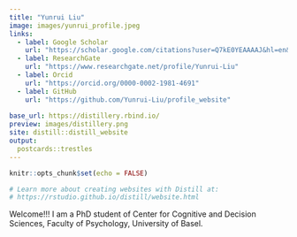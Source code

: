 ```yaml
---
title: "Yunrui Liu"
image: images/yunrui_profile.jpeg
links:
  - label: Google Scholar
    url: "https://scholar.google.com/citations?user=Q7kE0YEAAAAJ&hl=en&oi=ao"
  - label: ResearchGate
    url: "https://www.researchgate.net/profile/Yunrui-Liu"
  - label: Orcid
    url: "https://orcid.org/0000-0002-1981-4691"
  - label: GitHub
    url: "https://github.com/Yunrui-Liu/profile_website"
    
base_url: https://distillery.rbind.io/
preview: images/distillery.png
site: distill::distill_website
output:
  postcards::trestles
---
```


```r
knitr::opts_chunk$set(echo = FALSE)

# Learn more about creating websites with Distill at:
# https://rstudio.github.io/distill/website.html

```


Welcome!!! I am a PhD student of Center for Cognitive and Decision Sciences, Faculty of Psychology, University of Basel.
